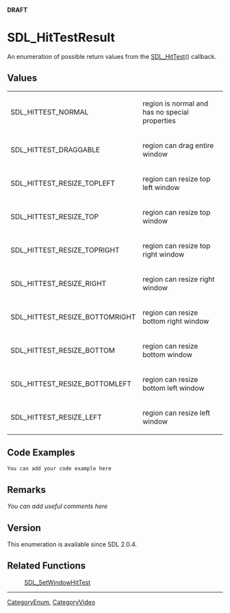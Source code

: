 <span color="red">'''DRAFT'''</span>

<!-- #*^*^*^*^*See http://wiki.libsdl.org/moin.cgi/SGEnumerations for details on editing this page*^*^*^*^* -->


= SDL_HitTestResult =
An enumeration of possible return values from the [[SDL_SetWindowHitTest|SDL_HitTest]]() callback.




== Values ==

{|
|SDL_HITTEST_NORMAL
|region is normal and has no special properties
|-
|SDL_HITTEST_DRAGGABLE
|region can drag entire window
|-
|SDL_HITTEST_RESIZE_TOPLEFT
|region can resize top left window
|-
|SDL_HITTEST_RESIZE_TOP
|region can resize top window
|-
|SDL_HITTEST_RESIZE_TOPRIGHT
|region can resize top right window
|-
|SDL_HITTEST_RESIZE_RIGHT
|region can resize right window
|-
|SDL_HITTEST_RESIZE_BOTTOMRIGHT
|region can resize bottom right window
|-
|SDL_HITTEST_RESIZE_BOTTOM
|region can resize bottom window
|-
|SDL_HITTEST_RESIZE_BOTTOMLEFT
|region can resize bottom left window
|-
|SDL_HITTEST_RESIZE_LEFT
|region can resize left window
|}


== Code Examples ==
<syntaxhighlight lang='c++'>
You can add your code example here
</syntaxhighlight>

<!-- #Leave this section as-is unless you have a code example to put in.  In that case, replace You can add your code example here with your code example following the Style Guide instructions.  Leave the rest of the markup alone and delete this comment. -->


== Remarks ==
''You can add useful comments here''

<!-- #Leave this section as-is unless you have a remark to put in.  In that case, replace ''You can add useful comments here'' with your remark(s) following the Style Guide instructions.  Leave the rest of the markup alone and delete this comment. -->


== Version ==
This enumeration is available since SDL 2.0.4.


== Related Functions ==
:[[SDL_SetWindowHitTest]]
<!-- #Remove this section if empty -->

----
[[CategoryEnum]], [[CategoryVideo]]
<!-- #See the Style Guide for instructions on editing the footer. -->
